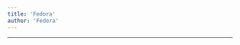 ```yaml
---
title: 'Fedora'
author: 'Fedora'
---
```


---

<CharacterInfo
    name='Fedora'
    image='/assets/icons/otom/wiki media/chars/Fedora.png' 
    caption='por que você não vai jogar baseball?'
    icon='/assets/icons/otom/wiki media/icons/Fedora.png'
    nickname='N/A'
    pronouns='ele/dele'
    species='Fedora'
    voice='G4bo'
    hobbies='N/A'
/>